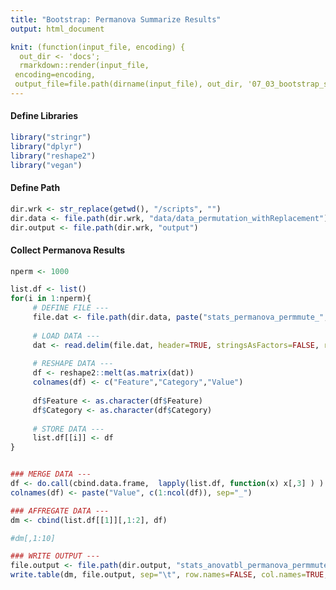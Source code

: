 ```yaml
---
title: "Bootstrap: Permanova Summarize Results"
output: html_document

knit: (function(input_file, encoding) {
  out_dir <- 'docs';
  rmarkdown::render(input_file,
 encoding=encoding,
 output_file=file.path(dirname(input_file), out_dir, '07_03_bootstrap_summarize_results.html'))})
---
```



#### Define Libraries
```r
library("stringr")
library("dplyr")
library("reshape2")
library("vegan")
```

#### Define Path
```r
dir.wrk <- str_replace(getwd(), "/scripts", "")
dir.data <- file.path(dir.wrk, "data/data_permutation_withReplacement")
dir.output <- file.path(dir.wrk, "output")
```

#### Collect Permanova Results
```r
nperm <- 1000

list.df <- list()
for(i in 1:nperm){
     # DEFINE FILE ---
     file.dat <- file.path(dir.data, paste("stats_permanova_permmute_",i,".tsv", sep=""))
     
     # LOAD DATA ---
     dat <- read.delim(file.dat, header=TRUE, stringsAsFactors=FALSE, row.names=1)
     
     # RESHAPE DATA ---
     df <- reshape2::melt(as.matrix(dat))
     colnames(df) <- c("Feature","Category","Value")
     
     df$Feature <- as.character(df$Feature)
     df$Category <- as.character(df$Category)
     
     # STORE DATA ---
     list.df[[i]] <- df
}


### MERGE DATA ---
df <- do.call(cbind.data.frame,  lapply(list.df, function(x) x[,3] ) )
colnames(df) <- paste("Value", c(1:ncol(df)), sep="_")

### AFFREGATE DATA ---
dm <- cbind(list.df[[1]][,1:2], df)

#dm[,1:10]

### WRITE OUTPUT ---
file.output <- file.path(dir.output, "stats_anovatbl_permanova_permmute_results_withReplacement.tsv")
write.table(dm, file.output, sep="\t", row.names=FALSE, col.names=TRUE, quote=FALSE)     
```

